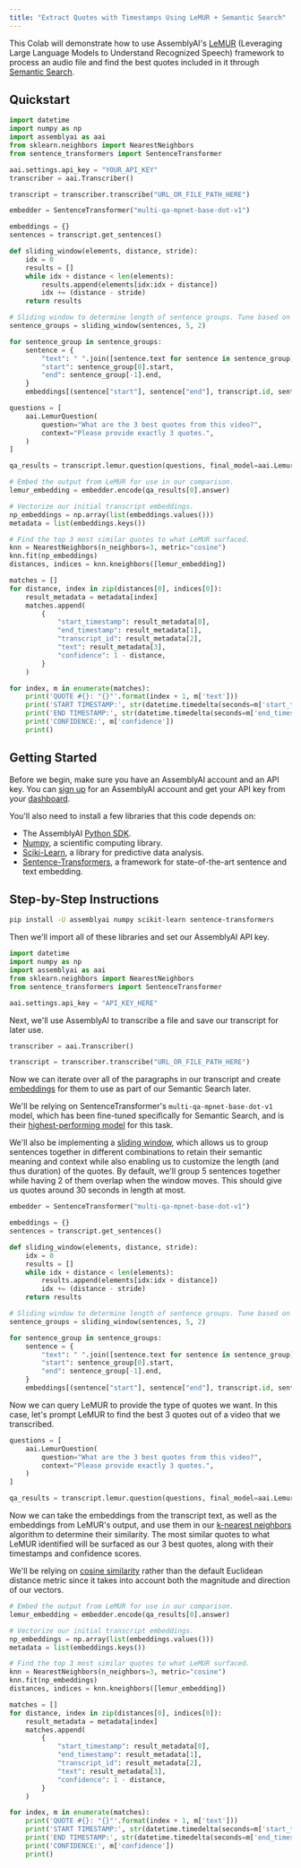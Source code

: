 ```yaml
---
title: "Extract Quotes with Timestamps Using LeMUR + Semantic Search"
---
```


This Colab will demonstrate how to use AssemblyAI's [LeMUR](https://www.assemblyai.com/blog/lemur/) (Leveraging Large Language Models to Understand Recognized Speech) framework to process an audio file and find the best quotes included in it through [Semantic Search](https://www.elastic.co/what-is/semantic-search).

## Quickstart

```python
import datetime
import numpy as np
import assemblyai as aai
from sklearn.neighbors import NearestNeighbors
from sentence_transformers import SentenceTransformer

aai.settings.api_key = "YOUR_API_KEY"
transcriber = aai.Transcriber()

transcript = transcriber.transcribe("URL_OR_FILE_PATH_HERE")

embedder = SentenceTransformer("multi-qa-mpnet-base-dot-v1")

embeddings = {}
sentences = transcript.get_sentences()

def sliding_window(elements, distance, stride):
    idx = 0
    results = []
    while idx + distance < len(elements):
        results.append(elements[idx:idx + distance])
        idx += (distance - stride)
    return results

# Sliding window to determine length of sentence groups. Tune based on desired quote length and duration.
sentence_groups = sliding_window(sentences, 5, 2)

for sentence_group in sentence_groups:
    sentence = {
        "text": " ".join([sentence.text for sentence in sentence_group]),
        "start": sentence_group[0].start,
        "end": sentence_group[-1].end,
    }
    embeddings[(sentence["start"], sentence["end"], transcript.id, sentence["text"])] = embedder.encode(sentence["text"])

questions = [
    aai.LemurQuestion(
        question="What are the 3 best quotes from this video?",
        context="Please provide exactly 3 quotes.",
    )
]

qa_results = transcript.lemur.question(questions, final_model=aai.LemurModel.claude3_5_sonnet).response

# Embed the output from LeMUR for use in our comparison.
lemur_embedding = embedder.encode(qa_results[0].answer)

# Vectorize our initial transcript embeddings.
np_embeddings = np.array(list(embeddings.values()))
metadata = list(embeddings.keys())

# Find the top 3 most similar quotes to what LeMUR surfaced.
knn = NearestNeighbors(n_neighbors=3, metric="cosine")
knn.fit(np_embeddings)
distances, indices = knn.kneighbors([lemur_embedding])

matches = []
for distance, index in zip(distances[0], indices[0]):
    result_metadata = metadata[index]
    matches.append(
        {
            "start_timestamp": result_metadata[0],
            "end_timestamp": result_metadata[1],
            "transcript_id": result_metadata[2],
            "text": result_metadata[3],
            "confidence": 1 - distance,
        }
    )

for index, m in enumerate(matches):
    print('QUOTE #{}: "{}"'.format(index + 1, m['text']))
    print('START TIMESTAMP:', str(datetime.timedelta(seconds=m['start_timestamp']/1000)))
    print('END TIMESTAMP:', str(datetime.timedelta(seconds=m['end_timestamp']/1000)))
    print('CONFIDENCE:', m['confidence'])
    print()
```

## Getting Started

Before we begin, make sure you have an AssemblyAI account and an API key. You can [sign up](https://www.assemblyai.com/dashboard/signup) for an AssemblyAI account and get your API key from your [dashboard](https://www.assemblyai.com/app/account).

You'll also need to install a few libraries that this code depends on:

- The AssemblyAI [Python SDK](https://github.com/AssemblyAI/assemblyai-python-sdk).
- [Numpy](https://numpy.org/), a scientific computing library.
- [Sciki-Learn](https://scikit-learn.org/stable/), a library for predictive data analysis.
- [Sentence-Transformers](https://www.sbert.net/index.html), a framework for state-of-the-art sentence and text embedding.

## Step-by-Step Instructions

```bash
pip install -U assemblyai numpy scikit-learn sentence-transformers
```

Then we'll import all of these libraries and set our AssemblyAI API key.

```python
import datetime
import numpy as np
import assemblyai as aai
from sklearn.neighbors import NearestNeighbors
from sentence_transformers import SentenceTransformer

aai.settings.api_key = "API_KEY_HERE"
```

Next, we'll use AssemblyAI to transcribe a file and save our transcript for later use.

```python
transcriber = aai.Transcriber()

transcript = transcriber.transcribe("URL_OR_FILE_PATH_HERE")
```

Now we can iterate over all of the paragraphs in our transcript and create [embeddings](https://github.com/microsoft/semantic-kernel/blob/main/docs/EMBEDDINGS.md) for them to use as part of our Semantic Search later.

We'll be relying on SentenceTransformer's `multi-qa-mpnet-base-dot-v1` model, which has been fine-tuned specifically for Semantic Search, and is their [highest-performing model](https://www.sbert.net/docs/pretrained_models.html) for this task.

We'll also be implementing a [sliding window](https://blandthony.medium.com/methods-for-semantic-text-segmentation-prior-to-generating-text-embeddings-vectorization-6442afdb086), which allows us to group sentences together in different combinations to retain their semantic meaning and context while also enabling us to customize the length (and thus duration) of the quotes. By default, we'll group 5 sentences together while having 2 of them overlap when the window moves. This should give us quotes around 30 seconds in length at most.

```python
embedder = SentenceTransformer("multi-qa-mpnet-base-dot-v1")

embeddings = {}
sentences = transcript.get_sentences()

def sliding_window(elements, distance, stride):
    idx = 0
    results = []
    while idx + distance < len(elements):
        results.append(elements[idx:idx + distance])
        idx += (distance - stride)
    return results

# Sliding window to determine length of sentence groups. Tune based on desired quote length and duration.
sentence_groups = sliding_window(sentences, 5, 2)

for sentence_group in sentence_groups:
    sentence = {
        "text": " ".join([sentence.text for sentence in sentence_group]),
        "start": sentence_group[0].start,
        "end": sentence_group[-1].end,
    }
    embeddings[(sentence["start"], sentence["end"], transcript.id, sentence["text"])] = embedder.encode(sentence["text"])
```

Now we can query LeMUR to provide the type of quotes we want. In this case, let's prompt LeMUR to find the best 3 quotes out of a video that we transcribed.

```python
questions = [
    aai.LemurQuestion(
        question="What are the 3 best quotes from this video?",
        context="Please provide exactly 3 quotes.",
    )
]

qa_results = transcript.lemur.question(questions, final_model=aai.LemurModel.claude3_5_sonnet).response
```

Now we can take the embeddings from the transcript text, as well as the embeddings from LeMUR's output, and use them in our [k-nearest neighbors](https://www.ibm.com/topics/knn) algorithm to determine their similarity. The most similar quotes to what LeMUR identified will be surfaced as our 3 best quotes, along with their timestamps and confidence scores.

We'll be relying on [cosine similarity](https://github.com/microsoft/semantic-kernel/blob/main/docs/COSINE_SIMILARITY.md) rather than the default Euclidean distance metric since it takes into account both the magnitude and direction of our vectors.

```python
# Embed the output from LeMUR for use in our comparison.
lemur_embedding = embedder.encode(qa_results[0].answer)

# Vectorize our initial transcript embeddings.
np_embeddings = np.array(list(embeddings.values()))
metadata = list(embeddings.keys())

# Find the top 3 most similar quotes to what LeMUR surfaced.
knn = NearestNeighbors(n_neighbors=3, metric="cosine")
knn.fit(np_embeddings)
distances, indices = knn.kneighbors([lemur_embedding])

matches = []
for distance, index in zip(distances[0], indices[0]):
    result_metadata = metadata[index]
    matches.append(
        {
            "start_timestamp": result_metadata[0],
            "end_timestamp": result_metadata[1],
            "transcript_id": result_metadata[2],
            "text": result_metadata[3],
            "confidence": 1 - distance,
        }
    )

for index, m in enumerate(matches):
    print('QUOTE #{}: "{}"'.format(index + 1, m['text']))
    print('START TIMESTAMP:', str(datetime.timedelta(seconds=m['start_timestamp']/1000)))
    print('END TIMESTAMP:', str(datetime.timedelta(seconds=m['end_timestamp']/1000)))
    print('CONFIDENCE:', m['confidence'])
    print()
```
